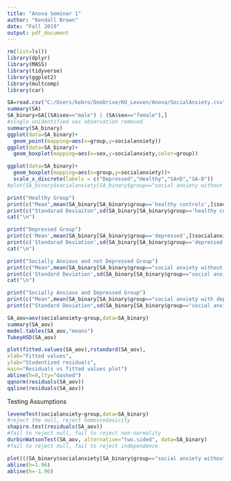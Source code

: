 ---
title: "Anova Seminar 1"
author: "Kendall Brown"
date: "Fall 2019"
output: pdf_document
---
```{r, eval=FALSE, include=FALSE}
rm(list=ls())
library(dplyr)
library(MASS)
library(tidyverse)
library(ggplot2)
library(multcomp)
library(car)
```
```{r}
SA=read.csv("C:/Users/kebro/OneDrive/KU_Leuven/Anova/SocialAnxiety.csv",header = T)
summary(SA)
SA_binary=SA[(SA$sex=="male") | (SA$sex=="female"),]
#single unidentified sex observation removed.
summary(SA_binary)
ggplot(data=SA_binary)+
  geom_point(mapping=aes(x=group,y=socialanxiety))
ggplot(data=SA_binary)+
  geom_boxplot(mapping=aes(x=sex,y=socialanxiety,color=group))

ggplot(data=SA_binary)+
  geom_boxplot(mapping=aes(x=group,y=socialanxiety))+
  scale_x_discrete(labels = c("Depressed","Healthy","SA+D","SA-D"))
#plot(SA_binary$socialanxiety[SA_binary$group=="social anxiety without depression"])
```

```{r}
print("Healthy Group")
print(c("Mean",mean(SA_binary[SA_binary$group=='healthy controls',]$socialanxiety)))
print(c("Standarad Deviaiton",sd(SA_binary[SA_binary$group=='healthy controls',]$socialanxiety)))
cat("\n")

print("Depressed Group")
print(c('Mean',mean(SA_binary[SA_binary$group=='depressed',]$socialanxiety)))
print(c('Standarad Deviation',sd(SA_binary[SA_binary$group=='depressed',]$socialanxiety)))
cat("\n")

print("Socially Anxious and not Depressed Group")
print(c("Mean",mean(SA_binary[SA_binary$group=="social anxiety without depression",]$socialanxiety)))
print(c('Standard Deviation',sd(SA_binary[SA_binary$group=="social anxiety without depression",]$socialanxiety)))
cat("\n")

print("Socially Anxious and Depressed Group")
print(c("Mean",mean(SA_binary[SA_binary$group=="social anxiety with depression",]$socialanxiety)))
print(c("Standard Deviation",sd(SA_binary[SA_binary$group=="social anxiety with depression",]$socialanxiety)))
```

```{r}
SA_aov=aov(socialanxiety~group,data=SA_binary)
summary(SA_aov)
model.tables(SA_aov,"means")
TukeyHSD(SA_aov)
```

```{r}
plot(fitted.values(SA_aov),rstandard(SA_aov),
xlab="Fitted values",
ylab="Studentized residuals",
main="Residuals vs fitted values plot")
abline(h=0,lty="dashed")
qqnorm(residuals(SA_aov))
qqline(residuals(SA_aov))
```

Testing Assumptions
```{r}
leveneTest(socialanxiety~group,data=SA_binary)
#reject the null, reject homoscedasicity
shapiro.test(residuals(SA_aov))
#fail to reject null, fail to reject non-normality
durbinWatsonTest(SA_aov, alternative="two.sided", data=SA_binary)
#fail to reject null, fail to reject independence
```
```{r}
plot(((SA_binary$socialanxiety[SA_binary$group=="social anxiety without depression"])-mean(SA_binary$socialanxiety[SA_binary$group=="social anxiety without depression"]))/sd(SA_binary$socialanxiety[SA_binary$group=="social anxiety without depression"]),ylab="Standardized Scatter")
abline(h=1.96)
abline(h=-1.96)
```